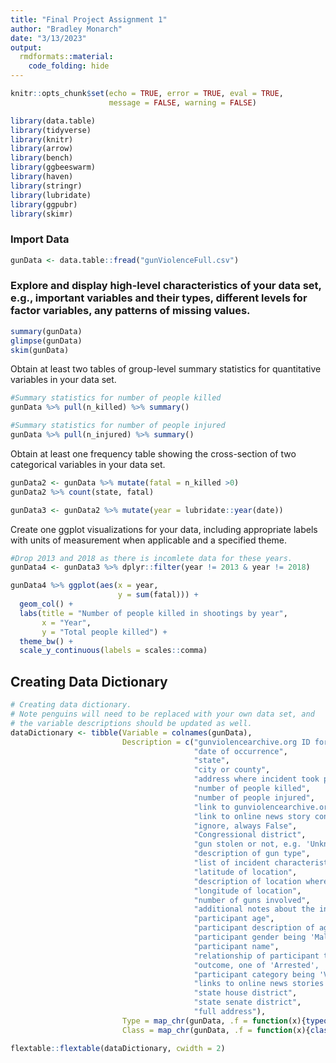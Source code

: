 ```yaml
---
title: "Final Project Assignment 1"
author: "Bradley Monarch"
date: "3/13/2023"
output:
  rmdformats::material:
    code_folding: hide
---
```


```r
knitr::opts_chunk$set(echo = TRUE, error = TRUE, eval = TRUE,
                      message = FALSE, warning = FALSE)
```

```r
library(data.table)
library(tidyverse)
library(knitr)
library(arrow)
library(bench)
library(ggbeeswarm)
library(haven)
library(stringr)
library(lubridate)
library(ggpubr)
library(skimr)
```


### Import Data

```r
gunData <- data.table::fread("gunViolenceFull.csv")
```

### Explore and display high-level characteristics of your data set, e.g., important variables and their types, different levels for factor variables, any patterns of missing values.

```r
summary(gunData)
glimpse(gunData)
skim(gunData)
```

Obtain at least two tables of group-level summary statistics for quantitative variables in your data set.


```r
#Summary statistics for number of people killed
gunData %>% pull(n_killed) %>% summary()

```

```r
#Summary statistics for number of people injured
gunData %>% pull(n_injured) %>% summary()

```

Obtain at least one frequency table showing the cross-section of two categorical variables in your data set.

```r

gunData2 <- gunData %>% mutate(fatal = n_killed >0)
gunData2 %>% count(state, fatal)


```

```r
gunData3 <- gunData2 %>% mutate(year = lubridate::year(date))
```

Create one ggplot visualizations for your data, including appropriate labels with units of measurement when applicable and a specified theme.

```r
#Drop 2013 and 2018 as there is incomlete data for these years.
gunData4 <- gunData3 %>% dplyr::filter(year != 2013 & year != 2018)
```



```r
gunData4 %>% ggplot(aes(x = year,
                        y = sum(fatal))) +
  geom_col() +
  labs(title = "Number of people killed in shootings by year",
       x = "Year",
       y = "Total people killed") + 
  theme_bw() +
  scale_y_continuous(labels = scales::comma)
```

## Creating Data Dictionary
```r
# Creating data dictionary. 
# Note penguins will need to be replaced with your own data set, and 
# the variable descriptions should be updated as well.
dataDictionary <- tibble(Variable = colnames(gunData),
                         Description = c("gunviolencearchive.org ID for incident",
                                         "date of occurrence",
                                         "state",
                                         "city or county",
                                         "address where incident took place",
                                         "number of people killed",
                                         "number of people injured",
                                         "link to gunviolencearchive.org webpage containing details of incident",
                                         "link to online news story concerning incident",
                                         "ignore, always False",
                                         "Congressional district",
                                         "gun stolen or not, e.g. 'Unknown' or 'Stolen'",
                                         "description of gun type",
                                         "list of incident characteristics",
                                         "latitude of location",
                                         "description of location where incident took place",
                                         "longitude of location",
                                         "number of guns involved",
                                         "additional notes about the incident",
                                         "participant age",
                                         "participant description of age group, e.g. 'Adult 18+'",
                                         "participant gender being 'Male' or 'Female'",
                                         "participant name",
                                         "relationship of participant to other participants",
                                         "outcome, one of 'Arrested', 'Killed', 'Injured', or 'Unharmed'",
                                         "participant category being 'Victim' or 'Subject-Suspect'",
                                         "links to online news stories concerning incident",
                                         "state house district",
                                         "state senate district",
                                         "full address"),
                         Type = map_chr(gunData, .f = function(x){typeof(x)[1]}),
                         Class = map_chr(gunData, .f = function(x){class(x)[1]}))
```



```r
flextable::flextable(dataDictionary, cwidth = 2)
```














